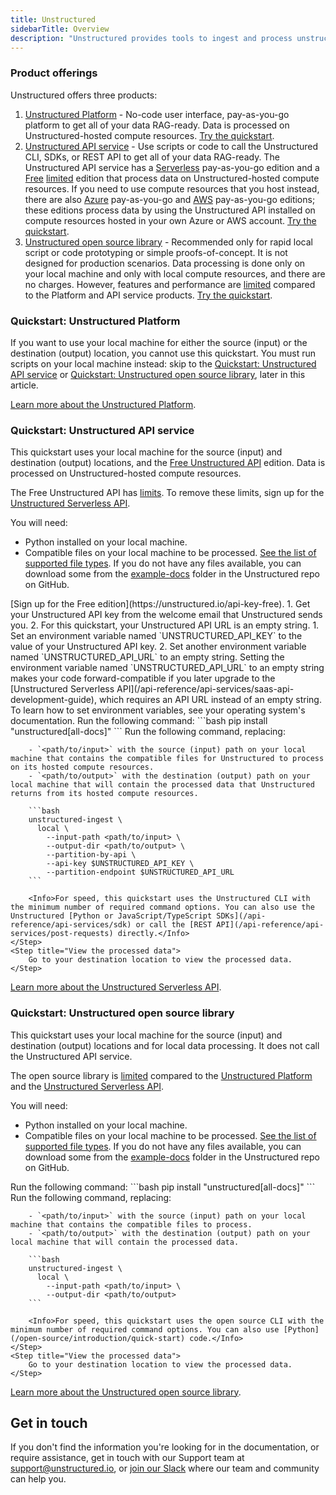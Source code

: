 ```yaml
---
title: Unstructured
sidebarTitle: Overview
description: "Unstructured provides tools to ingest and process unstructured documents for Retrieval Augmented Generation (RAG) and model fine-tuning."
---
```


### Product offerings

Unstructured offers three products:

1. [Unstructured Platform](/platform/overview "Platform") - No-code user interface, pay-as-you-go platform to get all of your data RAG-ready. Data is processed on Unstructured-hosted compute resources. [Try the quickstart](#quickstart-unstructured-platform).
2. [Unstructured API service](/api-reference/api-services/overview "API") - Use scripts or code to call the Unstructured CLI, SDKs, or REST API to get all of your data RAG-ready. The Unstructured API service has a [Serverless](api-reference/api-services/saas-api-development-guide) pay-as-you-go edition and a [Free](/api-reference/api-services/free-api_) [limited](/api-reference/api-services/free-api#free-unstructured-api-limitations) edition that process data on Unstructured-hosted compute resources. If you need to use compute resources that you host instead, there are also [Azure](/api-reference/api-services/azure) pay-as-you-go and [AWS](/api-reference/api-services/aws) pay-as-you-go editions; these editions process data by using the Unstructured API installed on compute resources hosted in your own Azure or AWS account. [Try the quickstart](#quickstart-unstructured-api-service).
3. [Unstructured open source library](/open-source/introduction/overview/ "OSS") - Recommended only for rapid local script or code prototyping or simple proofs-of-concept. It is not designed for production scenarios. Data processing is done only on your local machine and only with local compute resources, and there are no charges. However, features and performance are [limited](/open-source/introduction/overview#limits) compared to the Platform and API service products. [Try the quickstart](#quickstart-unstructured-open-source-library).

### Quickstart: Unstructured Platform

<Info>If you want to use your local machine for either the source (input) or the destination (output) location, you cannot use this quickstart. You must run scripts on your local machine instead: skip to the [Quickstart: Unstructured API service](#quickstart-unstructured-api-service) or [Quickstart: Unstructured open source library](#quickstart-unstructured-open-source-library), later in this article.</Info>


<SharedPlatform />

[Learn more about the Unstructured Platform](/platform/overview).

### Quickstart: Unstructured API service

This quickstart uses your local machine for the source (input) and destination (output) locations, and the [Free Unstructured API](/api-reference/api-services/free-api) edition. Data is processed on Unstructured-hosted compute resources.

<Info>The Free Unstructured API has [limits](/api-reference/api-services/free-api#free-unstructured-api-limitations). To remove these limits, sign up for the [Unstructured Serverless API](/api-reference/api-services/saas-api-development-guide).</Info>

You will need:

- Python installed on your local machine.
- Compatible files on your local machine to be processed. [See the list of supported file types](/api-reference/api-services/overview#supported-file-types). If you do not have any files available, you can download some from the [example-docs](https://github.com/Unstructured-IO/unstructured/tree/main/example-docs) folder in the Unstructured repo on GitHub.

<Steps>
    <Step title="Sign up">
        [Sign up for the Free edition](https://unstructured.io/api-key-free).
    </Step>
    <Step title="Get your API key and API URL">
        1. Get your Unstructured API key from the welcome email that Unstructured sends you.
        2. For this quickstart, your Unstructured API URL is an empty string.
    </Step>
    <Step title="Set enviromnent variables">
        1. Set an environment variable named `UNSTRUCTURED_API_KEY` to the value of your Unstructured API key.
        2. Set another environment variable named `UNSTRUCTURED_API_URL` to an empty string.
        <Info>Setting the environment variable named `UNSTRUCTURED_API_URL` to an empty string makes your code forward-compatible if you later upgrade to the [Unstructured Serverless API](/api-reference/api-services/saas-api-development-guide), which requires an API URL instead of an empty string.</Info>
        To learn how to set environment variables, see your operating system's documentation.
    </Step>
    <Step title="Install the API library">
        Run the following command:
        ```bash
        pip install "unstructured[all-docs]"
        ```
    </Step>
    <Step title="Run the code">
        Run the following command, replacing:

        - `<path/to/input>` with the source (input) path on your local machine that contains the compatible files for Unstructured to process on its hosted compute resources.
        - `<path/to/output>` with the destination (output) path on your local machine that will contain the processed data that Unstructured returns from its hosted compute resources.

        ```bash
        unstructured-ingest \
          local \
            --input-path <path/to/input> \
            --output-dir <path/to/output> \
            --partition-by-api \
            --api-key $UNSTRUCTURED_API_KEY \
            --partition-endpoint $UNSTRUCTURED_API_URL
        ```

        <Info>For speed, this quickstart uses the Unstructured CLI with the minimum number of required command options. You can also use the Unstructured [Python or JavaScript/TypeScript SDKs](/api-reference/api-services/sdk) or call the [REST API](/api-reference/api-services/post-requests) directly.</Info>
    </Step>
    <Step title="View the processed data">
        Go to your destination location to view the processed data.
    </Step>
</Steps>

[Learn more about the Unstructured Serverless API](/api-reference/api-services/overview).

### Quickstart: Unstructured open source library

This quickstart uses your local machine for the source (input) and destination (output) locations and for local data processing. It does not call the Unstructured API service.

<Info>The open source library is [limited](/open-source/introduction/overview#limits) compared to the [Unstructured Platform](/platform/overview) and the [Unstructured Serverless API](/api-reference/api-services/overview).</Info>

You will need:

- Python installed on your local machine.
- Compatible files on your local machine to be processed. [See the list of supported file types](/api-reference/api-services/overview#supported-file-types). If you do not have any files available, you can download some from the [example-docs](https://github.com/Unstructured-IO/unstructured/tree/main/example-docs) folder in the Unstructured repo on GitHub.

<Steps>
    <Step title="Install the open source library">
        Run the following command:
        ```bash
        pip install "unstructured[all-docs]"
        ```
    </Step>
    <Step title="Run the code">
        Run the following command, replacing:

        - `<path/to/input>` with the source (input) path on your local machine that contains the compatible files to process.
        - `<path/to/output>` with the destination (output) path on your local machine that will contain the processed data.

        ```bash
        unstructured-ingest \
          local \
            --input-path <path/to/input> \
            --output-dir <path/to/output>
        ```

        <Info>For speed, this quickstart uses the open source CLI with the minimum number of required command options. You can also use [Python](/open-source/introduction/quick-start) code.</Info>
    </Step>
    <Step title="View the processed data">
        Go to your destination location to view the processed data.
    </Step>
</Steps>

[Learn more about the Unstructured open source library](/open-source/introduction/overview).

## Get in touch

If you don't find the information you're looking for in the documentation, or require assistance,
get in touch with our Support team at [support@unstructured.io](mailto:support%40unstructured.io),
or [join our Slack](https://short.unstructured.io/pzw05l7) where our team and community can help you.
